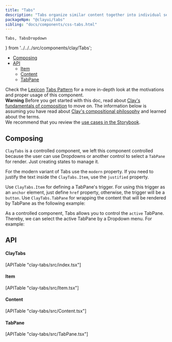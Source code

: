 ```yaml
---
title: "Tabs"
description: "Tabs organize similar content together into individual sections in the same page."
packageNpm: "@clayui/tabs"
sibling: "docs/components/css-tabs.html"
---
```


    Tabs, TabsDropdown
} from '../../../src/components/clay/Tabs';

<div class="nav-toc-absolute">
<div class="nav-toc">

- [Composing](#composing)
- [API](#api)
  - [Item](#item)
  - [Content](#content)
  - [TabPane](#tabpane)

</div>
</div>

<div class="clay-site-alert alert alert-info">
	Check the <a href="https://liferay.design/lexicon">Lexicon</a> <a href="https://liferay.design/lexicon/core-components/tabs/">Tabs Pattern</a> for a more in-depth look at the motivations and proper usage of this component.
</div>

<div class="clay-site-alert alert alert-warning">
	<strong class="lead">Warning</strong>
	Before you get started with this doc, read about <a href="/docs/foundations/composing.html" target="_blank">Clay's fundamentals of composition</a> to move on. The information below is assuming you have read about <a href="/foundations/composing.html" target="_blank">Clay's compositional philosophy</a> and learned about the terms.
</div>

<div class="clay-site-alert alert alert-info">
	We recommend that you review the <a href="https://storybook.clayui.com/?path=/story/components-claytabs--default" target="_blank">use cases in the Storybook</a>.
</div>

## Composing

`ClayTabs` is a controlled component, we left this component controlled because the user can use Dropdowns or another control to select a `TabPane` for render. Just creating states to manage it.

For the modern variant of Tabs use the `modern` property. If you need to justify the text inside the `ClayTabs.Item`, use the `justified` property.

Use `ClayTabs.Item` for defining a TabPane's trigger. For using this trigger as an `anchor` element, just define `href` property, otherwise, the trigger will be a `button`. Use `ClayTabs.TabPane` for wrapping the content that will be rendered by TabPane as the following example:

<Tabs />

As a controlled component, Tabs allows you to control the `active` TabPane. Thereby, we can select the active TabPane by a Dropdown menu. For example:

<TabsDropdown />

## API

#### ClayTabs

<div>
	[APITable "clay-tabs/src/index.tsx"]
</div>

#### Item

<div>
	[APITable "clay-tabs/src/Item.tsx"]
</div>

#### Content

<div>
	[APITable "clay-tabs/src/Content.tsx"]
</div>

#### TabPane

<div>
	[APITable "clay-tabs/src/TabPane.tsx"]
</div>
